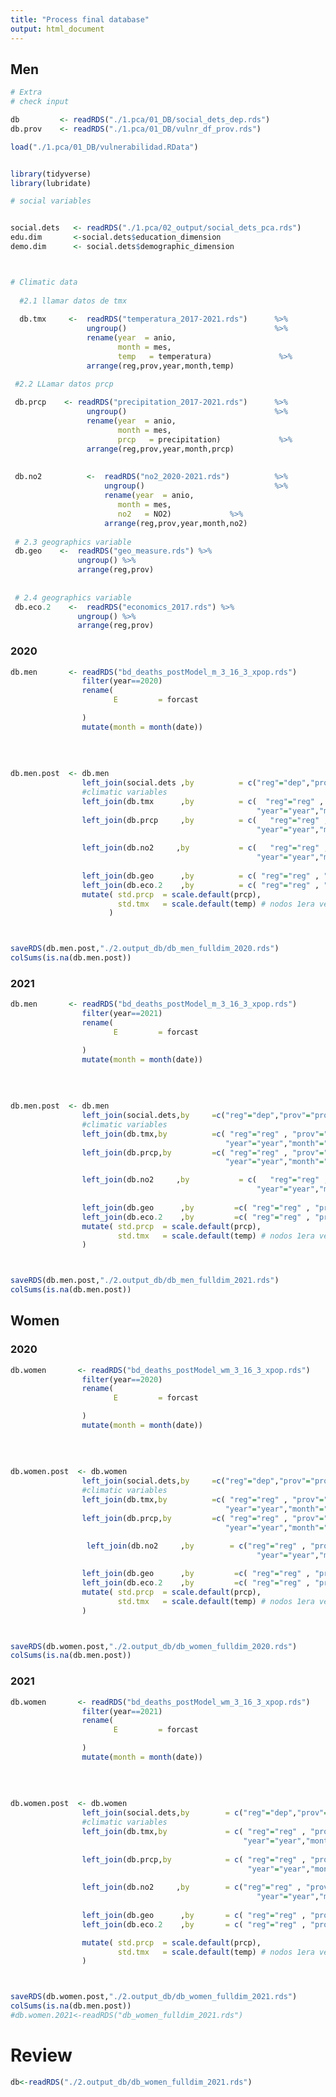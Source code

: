 ```yaml
---
title: "Process final database"
output: html_document
---
```





## Men

```r
# Extra
# check input 

db         <- readRDS("./1.pca/01_DB/social_dets_dep.rds")
db.prov    <- readRDS("./1.pca/01_DB/vulnr_df_prov.rds")

load("./1.pca/01_DB/vulnerabilidad.RData")



```


```r

library(tidyverse)
library(lubridate)

# social variables


social.dets   <- readRDS("./1.pca/02_output/social_dets_pca.rds") 
edu.dim       <-social.dets$education_dimension
demo.dim      <- social.dets$demographic_dimension



# Climatic data
  
  #2.1 llamar datos de tmx
  
  db.tmx     <-  readRDS("temperatura_2017-2021.rds")      %>%
                 ungroup()                                 %>% 
                 rename(year  = anio,
                        month = mes,
                        temp   = temperatura)               %>% 
                 arrange(reg,prov,year,month,temp)

 #2.2 LLamar datos prcp 
  
 db.prcp    <- readRDS("precipitation_2017-2021.rds")      %>%
                 ungroup()                                 %>% 
                 rename(year  = anio,
                        month = mes,
                        prcp   = precipitation)             %>% 
                 arrange(reg,prov,year,month,prcp)
 
 
 db.no2          <-  readRDS("no2_2020-2021.rds")          %>%
                     ungroup()                             %>%
                     rename(year  = anio,
                        month = mes,
                        no2   = NO2)             %>% 
                     arrange(reg,prov,year,month,no2)
 
 # 2.3 geographics variable
 db.geo    <-  readRDS("geo_measure.rds") %>% 
               ungroup() %>% 
               arrange(reg,prov)
 
 
 # 2.4 geographics variable
 db.eco.2    <-  readRDS("economics_2017.rds") %>% 
               ungroup() %>% 
               arrange(reg,prov)


```

### 2020


```r


db.men       <- readRDS("bd_deaths_postModel_m_3_16_3_xpop.rds")                              %>% 
                filter(year==2020)                                                             %>% 
                rename(
                       E         = forcast

                )                                                                            %>% 
                mutate(month = month(date))
         
  
  
  
db.men.post  <- db.men                                                                       %>% 
                left_join(social.dets ,by          = c("reg"="dep","prov"="prov"))           %>% 
                #climatic variables
                left_join(db.tmx      ,by          = c(  "reg"="reg" , "prov"="prov",
                                                       "year"="year","month"="month"))      %>% 
                left_join(db.prcp     ,by          = c(   "reg"="reg" , "prov"="prov", 
                                                       "year"="year","month"="month"))      %>% 
  
                left_join(db.no2     ,by           = c(   "reg"="reg" , "prov"="prov",
                                                       "year"="year","month"="month"))       %>%
  
                left_join(db.geo      ,by          = c( "reg"="reg" , "prov"="prov"))         %>%  
                left_join(db.eco.2    ,by          = c( "reg"="reg" , "prov"="prov"))         %>% 
                mutate( std.prcp  = scale.default(prcp),
                        std.tmx   = scale.default(temp) # nodos 1era version del modelamiento no resulto relevante
                      )



saveRDS(db.men.post,"./2.output_db/db_men_fulldim_2020.rds")
colSums(is.na(db.men.post))  
```


### 2021 

```r

db.men       <- readRDS("bd_deaths_postModel_m_3_16_3_xpop.rds")                            %>% 
                filter(year==2021)                                                          %>% 
                rename(
                       E         = forcast

                )                                                                           %>% 
                mutate(month = month(date))
         
  
  
  
db.men.post  <- db.men                                                                      %>% 
                left_join(social.dets,by     =c("reg"="dep","prov"="prov"))                 %>% 
                #climatic variables
                left_join(db.tmx,by          =c( "reg"="reg" , "prov"="prov",
                                                "year"="year","month"="month"))             %>% 
                left_join(db.prcp,by         =c( "reg"="reg" , "prov"="prov",
                                                "year"="year","month"="month"))             %>% 

                left_join(db.no2     ,by           = c(   "reg"="reg" , "prov"="prov",
                                                       "year"="year","month"="month"))      %>% 
  
                left_join(db.geo      ,by         =c( "reg"="reg" , "prov"="prov"))         %>%  
                left_join(db.eco.2    ,by         =c( "reg"="reg" , "prov"="prov"))         %>% 
                mutate( std.prcp  = scale.default(prcp),
                        std.tmx   = scale.default(temp) # nodos 1era version del modelamiento no resulto relevante
                )



saveRDS(db.men.post,"./2.output_db/db_men_fulldim_2021.rds")
colSums(is.na(db.men.post))  


```

## Women


### 2020

```r
db.women       <- readRDS("bd_deaths_postModel_wm_3_16_3_xpop.rds")                      %>% 
                filter(year==2020)                                                       %>% 
                rename(
                       E         = forcast

                )                                                                        %>% 
                mutate(month = month(date))
         
  
  
  
db.women.post  <- db.women                                                                %>% 
                left_join(social.dets,by     =c("reg"="dep","prov"="prov"))               %>% 
                #climatic variables
                left_join(db.tmx,by          =c( "reg"="reg" , "prov"="prov",
                                                "year"="year","month"="month"))           %>% 
                left_join(db.prcp,by         =c( "reg"="reg" , "prov"="prov",
                                                "year"="year","month"="month"))           %>% 
  
                 left_join(db.no2     ,by        = c("reg"="reg" , "prov"="prov",
                                                       "year"="year","month"="month"))      %>% 

                left_join(db.geo      ,by         =c( "reg"="reg" , "prov"="prov"))        %>%  
                left_join(db.eco.2    ,by         =c( "reg"="reg" , "prov"="prov"))        %>% 
                mutate( std.prcp  = scale.default(prcp),
                        std.tmx   = scale.default(temp) # nodos 1era version del modelamiento no resulto relevante
                )



saveRDS(db.women.post,"./2.output_db/db_women_fulldim_2020.rds")
colSums(is.na(db.men.post))  
```


### 2021 

```r
db.women       <- readRDS("bd_deaths_postModel_wm_3_16_3_xpop.rds")                      %>% 
                filter(year==2021)                                                    %>% 
                rename(
                       E         = forcast

                )                                                                     %>% 
                mutate(month = month(date))
         
  
  
  
db.women.post  <- db.women                                                               %>% 
                left_join(social.dets,by        = c("reg"="dep","prov"="prov"))          %>% 
                #climatic variables
                left_join(db.tmx,by             = c( "reg"="reg" , "prov"="prov",
                                                    "year"="year","month"="month"))      %>% 
  
                left_join(db.prcp,by            = c( "reg"="reg" , "prov"="prov",
                                                     "year"="year","month"="month"))      %>% 
  
                left_join(db.no2     ,by        = c("reg"="reg" , "prov"="prov",
                                                       "year"="year","month"="month"))      %>% 
  
                left_join(db.geo      ,by       = c( "reg"="reg" , "prov"="prov"))        %>%  
                left_join(db.eco.2    ,by       = c( "reg"="reg" , "prov"="prov"))        %>% 

                mutate( std.prcp  = scale.default(prcp),
                        std.tmx   = scale.default(temp) # nodos 1era version del modelamiento no resulto relevante
                )



saveRDS(db.women.post,"./2.output_db/db_women_fulldim_2021.rds")
colSums(is.na(db.men.post))  
#db.women.2021<-readRDS("db_women_fulldim_2021.rds")
```



# Review

```r
db<-readRDS("./2.output_db/db_women_fulldim_2021.rds")

```

